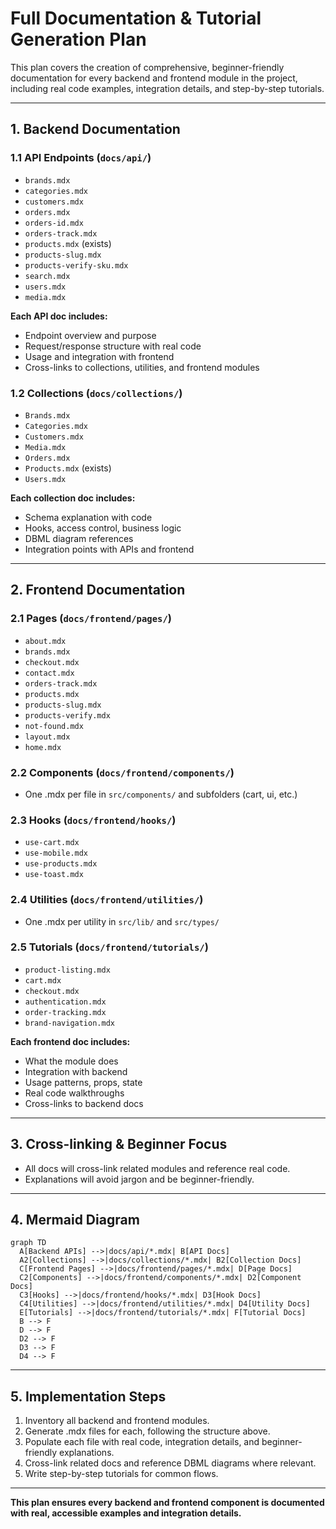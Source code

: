 # Full Documentation & Tutorial Generation Plan

This plan covers the creation of comprehensive, beginner-friendly documentation for every backend and frontend module in the project, including real code examples, integration details, and step-by-step tutorials.

---

## 1. Backend Documentation

### 1.1 API Endpoints (`docs/api/`)
- `brands.mdx`
- `categories.mdx`
- `customers.mdx`
- `orders.mdx`
- `orders-id.mdx`
- `orders-track.mdx`
- `products.mdx` (exists)
- `products-slug.mdx`
- `products-verify-sku.mdx`
- `search.mdx`
- `users.mdx`
- `media.mdx`

**Each API doc includes:**
- Endpoint overview and purpose
- Request/response structure with real code
- Usage and integration with frontend
- Cross-links to collections, utilities, and frontend modules

### 1.2 Collections (`docs/collections/`)
- `Brands.mdx`
- `Categories.mdx`
- `Customers.mdx`
- `Media.mdx`
- `Orders.mdx`
- `Products.mdx` (exists)
- `Users.mdx`

**Each collection doc includes:**
- Schema explanation with code
- Hooks, access control, business logic
- DBML diagram references
- Integration points with APIs and frontend

---

## 2. Frontend Documentation

### 2.1 Pages (`docs/frontend/pages/`)
- `about.mdx`
- `brands.mdx`
- `checkout.mdx`
- `contact.mdx`
- `orders-track.mdx`
- `products.mdx`
- `products-slug.mdx`
- `products-verify.mdx`
- `not-found.mdx`
- `layout.mdx`
- `home.mdx`

### 2.2 Components (`docs/frontend/components/`)
- One .mdx per file in `src/components/` and subfolders (cart, ui, etc.)

### 2.3 Hooks (`docs/frontend/hooks/`)
- `use-cart.mdx`
- `use-mobile.mdx`
- `use-products.mdx`
- `use-toast.mdx`

### 2.4 Utilities (`docs/frontend/utilities/`)
- One .mdx per utility in `src/lib/` and `src/types/`

### 2.5 Tutorials (`docs/frontend/tutorials/`)
- `product-listing.mdx`
- `cart.mdx`
- `checkout.mdx`
- `authentication.mdx`
- `order-tracking.mdx`
- `brand-navigation.mdx`

**Each frontend doc includes:**
- What the module does
- Integration with backend
- Usage patterns, props, state
- Real code walkthroughs
- Cross-links to backend docs

---

## 3. Cross-linking & Beginner Focus

- All docs will cross-link related modules and reference real code.
- Explanations will avoid jargon and be beginner-friendly.

---

## 4. Mermaid Diagram

```mermaid
graph TD
  A[Backend APIs] -->|docs/api/*.mdx| B[API Docs]
  A2[Collections] -->|docs/collections/*.mdx| B2[Collection Docs]
  C[Frontend Pages] -->|docs/frontend/pages/*.mdx| D[Page Docs]
  C2[Components] -->|docs/frontend/components/*.mdx| D2[Component Docs]
  C3[Hooks] -->|docs/frontend/hooks/*.mdx| D3[Hook Docs]
  C4[Utilities] -->|docs/frontend/utilities/*.mdx| D4[Utility Docs]
  E[Tutorials] -->|docs/frontend/tutorials/*.mdx| F[Tutorial Docs]
  B --> F
  D --> F
  D2 --> F
  D3 --> F
  D4 --> F
```

---

## 5. Implementation Steps

1. Inventory all backend and frontend modules.
2. Generate .mdx files for each, following the structure above.
3. Populate each file with real code, integration details, and beginner-friendly explanations.
4. Cross-link related docs and reference DBML diagrams where relevant.
5. Write step-by-step tutorials for common flows.

---

**This plan ensures every backend and frontend component is documented with real, accessible examples and integration details.**
